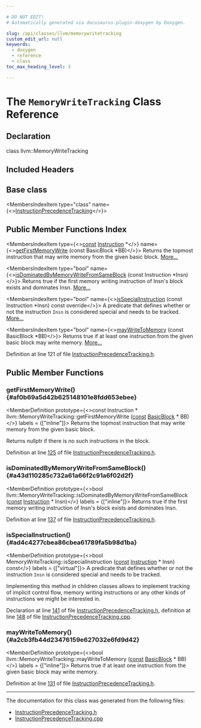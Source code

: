 ```yaml
---

# DO NOT EDIT!
# Automatically generated via docusaurus-plugin-doxygen by Doxygen.

slug: /api/classes/llvm/memorywritetracking
custom_edit_url: null
keywords:
  - doxygen
  - reference
  - class
toc_max_heading_level: 3

---
```





# The `MemoryWriteTracking` Class Reference

<DoxygenPage pluginConfig={pluginConfig}>



## Declaration

<CodeBlock>class llvm::MemoryWriteTracking</CodeBlock>

## Included Headers

<IncludesList>
<IncludesListItem
  filePath="llvm/Analysis/InstructionPrecedenceTracking.h"
  permalink="/docs/api/files/include/include/llvm/include/llvm/analysis/instructionprecedencetracking-h"
  isLocal="true" />
</IncludesList>

## Base class

<MembersIndex>

<MembersIndexItem
  type="class"
  name={<><a href="/docs/api/classes/llvm/instructionprecedencetracking">InstructionPrecedenceTracking</a></>}>
</MembersIndexItem>

</MembersIndex>

## Public Member Functions Index

<MembersIndex>

<MembersIndexItem
  type={<><a href="/docs/api/files/lib/lib/target/lib/target/aarch64/aarch64promoteconstant-cpp/#a90f8350fecae261c25be85d38b451bff">const</a> <a href="/docs/api/classes/llvm/instruction">Instruction</a> &#42;</>}
  name={<><a href="#af0b69a5d42b625148101e8fdd653ebee">getFirstMemoryWrite</a> (const BasicBlock &#42;BB)</>}>
Returns the topmost instruction that may write memory from the given basic block. <a href="#af0b69a5d42b625148101e8fdd653ebee">More...</a>
</MembersIndexItem>

<MembersIndexItem
  type="bool"
  name={<><a href="#a43d110285c732a61a66f2c91a6f02d2f">isDominatedByMemoryWriteFromSameBlock</a> (const Instruction &#42;Insn)</>}>
Returns true if the first memory writing instruction of Insn&#39;s block exists and dominates Insn. <a href="#a43d110285c732a61a66f2c91a6f02d2f">More...</a>
</MembersIndexItem>

<MembersIndexItem
  type="bool"
  name={<><a href="#ad4c4277cbea86cbea61789fa5b98d1ba">isSpecialInstruction</a> (const Instruction &#42;Insn) const override</>}>
A predicate that defines whether or not the instruction <code>Insn</code> is considered special and needs to be tracked. <a href="#ad4c4277cbea86cbea61789fa5b98d1ba">More...</a>
</MembersIndexItem>

<MembersIndexItem
  type="bool"
  name={<><a href="#a2cb3fb44d23476159e627032e6fd9d42">mayWriteToMemory</a> (const BasicBlock &#42;BB)</>}>
Returns true if at least one instruction from the given basic block may write memory. <a href="#a2cb3fb44d23476159e627032e6fd9d42">More...</a>
</MembersIndexItem>

</MembersIndex>


Definition at line 121 of file <a href="/docs/api/files/include/include/llvm/include/llvm/analysis/instructionprecedencetracking-h">InstructionPrecedenceTracking.h</a>.

<SectionDefinition>

## Public Member Functions

### getFirstMemoryWrite() {#af0b69a5d42b625148101e8fdd653ebee}

<MemberDefinition
  prototype={<>const Instruction &#42; llvm::MemoryWriteTracking::getFirstMemoryWrite (<a href="/docs/api/files/lib/lib/target/lib/target/aarch64/aarch64promoteconstant-cpp/#a90f8350fecae261c25be85d38b451bff">const</a> <a href="/docs/api/classes/llvm/basicblock">BasicBlock</a> &#42; BB)</>}
  labels = {["inline"]}>
Returns the topmost instruction that may write memory from the given basic block.

Returns nullptr if there is no such instructions in the block.

Definition at line <a href="/docs/api/files/include/include/llvm/include/llvm/analysis/instructionprecedencetracking-h/#l00125">125</a> of file <a href="/docs/api/files/include/include/llvm/include/llvm/analysis/instructionprecedencetracking-h">InstructionPrecedenceTracking.h</a>.
</MemberDefinition>

### isDominatedByMemoryWriteFromSameBlock() {#a43d110285c732a61a66f2c91a6f02d2f}

<MemberDefinition
  prototype={<>bool llvm::MemoryWriteTracking::isDominatedByMemoryWriteFromSameBlock (<a href="/docs/api/files/lib/lib/target/lib/target/aarch64/aarch64promoteconstant-cpp/#a90f8350fecae261c25be85d38b451bff">const</a> <a href="/docs/api/classes/llvm/instruction">Instruction</a> &#42; Insn)</>}
  labels = {["inline"]}>
Returns true if the first memory writing instruction of Insn&#39;s block exists and dominates Insn.

Definition at line <a href="/docs/api/files/include/include/llvm/include/llvm/analysis/instructionprecedencetracking-h/#l00137">137</a> of file <a href="/docs/api/files/include/include/llvm/include/llvm/analysis/instructionprecedencetracking-h">InstructionPrecedenceTracking.h</a>.
</MemberDefinition>

### isSpecialInstruction() {#ad4c4277cbea86cbea61789fa5b98d1ba}

<MemberDefinition
  prototype={<>bool MemoryWriteTracking::isSpecialInstruction (<a href="/docs/api/files/lib/lib/target/lib/target/aarch64/aarch64promoteconstant-cpp/#a90f8350fecae261c25be85d38b451bff">const</a> <a href="/docs/api/classes/llvm/instruction">Instruction</a> &#42; Insn) const</>}
  labels = {["virtual"]}>
A predicate that defines whether or not the instruction <code>Insn</code> is considered special and needs to be tracked.

Implementing this method in children classes allows to implement tracking of implicit control flow, memory writing instructions or any other kinds of instructions we might be interested in.

Declaration at line <a href="/docs/api/files/include/include/llvm/include/llvm/analysis/instructionprecedencetracking-h/#l00141">141</a> of file <a href="/docs/api/files/include/include/llvm/include/llvm/analysis/instructionprecedencetracking-h">InstructionPrecedenceTracking.h</a>, definition at line <a href="/docs/api/files/lib/lib/analysis/instructionprecedencetracking-cpp/#l00148">148</a> of file <a href="/docs/api/files/lib/lib/analysis/instructionprecedencetracking-cpp">InstructionPrecedenceTracking.cpp</a>.
</MemberDefinition>

### mayWriteToMemory() {#a2cb3fb44d23476159e627032e6fd9d42}

<MemberDefinition
  prototype={<>bool llvm::MemoryWriteTracking::mayWriteToMemory (<a href="/docs/api/files/lib/lib/target/lib/target/aarch64/aarch64promoteconstant-cpp/#a90f8350fecae261c25be85d38b451bff">const</a> <a href="/docs/api/classes/llvm/basicblock">BasicBlock</a> &#42; BB)</>}
  labels = {["inline"]}>
Returns true if at least one instruction from the given basic block may write memory.

Definition at line <a href="/docs/api/files/include/include/llvm/include/llvm/analysis/instructionprecedencetracking-h/#l00131">131</a> of file <a href="/docs/api/files/include/include/llvm/include/llvm/analysis/instructionprecedencetracking-h">InstructionPrecedenceTracking.h</a>.
</MemberDefinition>

</SectionDefinition>

<hr/>

The documentation for this class was generated from the following files:

<ul>
<li><a href="/docs/api/files/include/include/llvm/include/llvm/analysis/instructionprecedencetracking-h">InstructionPrecedenceTracking.h</a></li>
<li><a href="/docs/api/files/lib/lib/analysis/instructionprecedencetracking-cpp">InstructionPrecedenceTracking.cpp</a></li>
</ul>

</DoxygenPage>
